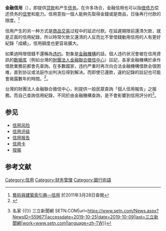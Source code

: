 {{个人理财}}

'''金融信用'''（{{lang-en|credit}}），即提供[[贷款|贷款]]和产生[[债务|债务]]。在许多场合，金融信用也可以指[[借债方|借债方]]偿还债务的[[信誉|信誉]]和能力。信用意指一個人能夠先取得金錢或是商品，日後再行付款的限度。<ref>[http://db1x.sinica.edu.tw/caat/caat_rptcaatc.php?_op=?SUBJECT_ID:300055706 藝術與建築索引典—信用]{{dead link|date=2018年4月 |bot=InternetArchiveBot |fix-attempted=yes }} 於2011年3月28日查閱</ref>

信用产生的另一种方式是[[商品交易|商品交易]]过程中的延迟付款。在延遲期限前還清欠款，就是正面的信用紀錄，所以時常欠款又還清的人反而比不曾借錢動用信用的人有更好紀錄「成績」，信用額度也更容易擴大。

如果過時限借錢不還稱為[[违约|违约]]。對象是[[金融機構|金融機構]]的話，個人违约状况會被在信用資訊的[[数据库|数据库]]（例如台灣的[[財團法人金融聯合徵信中心|財團法人金融聯合徵信中心]]）註記，各家金融機構於承作借款業務前都會先查詢。在多數國家，违约严重时再次向合法金融機構借款会很困难，直到协议或法庭作出判決后得到解决。而即使已還款，違約記錄的註記也可能會揭露數年的時間。<ref>{{cite web|access-date=2014-06-08|url=http://finance.ce.cn/rolling/201406/08/t20140608_2939013.shtml|title=信贷挤泡沫进入实质阶段：老板跑路违约案件多发|website=中国经济网}}</ref>。

台灣的財團法人金融聯合徵信中心，則提供一般民眾查詢「個人信用報告」之服務。而自己查詢信用紀錄，不同於由金融機構查詢，是不會影響到信用評分的<ref>{{Cite web|title=想查「個人信用報告」又怕留下紀錄？這3件事你一定要知道 {{!}} 名家 {{!}} 三立新聞網 SETN.COM|url=https://www.setn.com/News.aspx?NewsID=559671|accessdate=2019-10-25|date=2019-10-09|last=三立新聞網|work=www.setn.com|language=zh-TW}}</ref>。

== 参见 ==
* [[信用风险|信用风险]]
* [[信用评级|信用评级]]
* [[信用报告|信用报告]]
* [[信用卡|信用卡]]
* [[按揭|按揭]]
== 参考文献 ==
{{Reflist}}

{{信用卡}}
{{Authority control}}
[[Category:信用|Category:信用]]
[[Category:财务管理|Category:财务管理]]
[[Category:銀行術語|Category:銀行術語]]